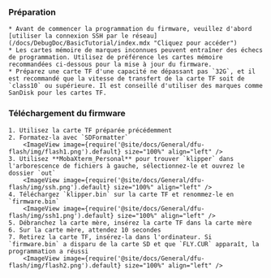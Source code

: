 ### Préparation

    * Avant de commencer la programmation du firmware, veuillez d'abord [utiliser la connexion SSH par le réseau](/docs/DebugDoc/BasicTutorial/index.mdx "Cliquez pour accéder")
    * Les cartes mémoire de marques inconnues peuvent entraîner des échecs de programmation. Utilisez de préférence les cartes mémoire recommandées ci-dessous pour la mise à jour du firmware.
    * Préparez une carte TF d'une capacité ne dépassant pas `32G`, et il est recommandé que la vitesse de transfert de la carte TF soit de `class10` ou supérieure. Il est conseillé d'utiliser des marques comme SanDisk pour les cartes TF.

### Téléchargement du firmware

    1. Utilisez la carte TF préparée précédemment
    2. Formatez-la avec `SDFormatter`
        <ImageView image={require('@site/docs/General/dfu-flash/img/flash1.png').default} size="100%" align="left" />
    3. Utilisez **MobaXterm_Personal** pour trouver `klipper` dans l'arborescence de fichiers à gauche, sélectionnez-le et ouvrez le dossier `out`
        <ImageView image={require('@site/docs/General/dfu-flash/img/ssh.png').default} size="100%" align="left" />
    4. Téléchargez `klipper.bin` sur la carte TF et renommez-le en `firmware.bin`
        <ImageView image={require('@site/docs/General/dfu-flash/img/ssh1.png').default} size="100%" align="left" />
    5. Débranchez la carte mère, insérez la carte TF dans la carte mère
    6. Sur la carte mère, attendez 10 secondes
    7. Retirez la carte TF, insérez-la dans l'ordinateur. Si `firmware.bin` a disparu de la carte SD et que `FLY.CUR` apparaît, la programmation a réussi
        <ImageView image={require('@site/docs/General/dfu-flash/img/flash2.png').default} size="100%" align="left" />
